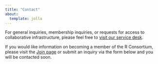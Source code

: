 ```yaml
---
title: "Contact"
about:
  template: jolla
---
```


For general inquiries, membership inquiries, or requests for access to collaborative infrastructure, please feel free to [visit our service desk](https://members.r-consortium.org/).

If you would like information on becoming a member of the R Consortium, please visit the [Join page](https://www.r-consortium.org/about/join) or submit an inquiry via the form below and you will be contacted soon.